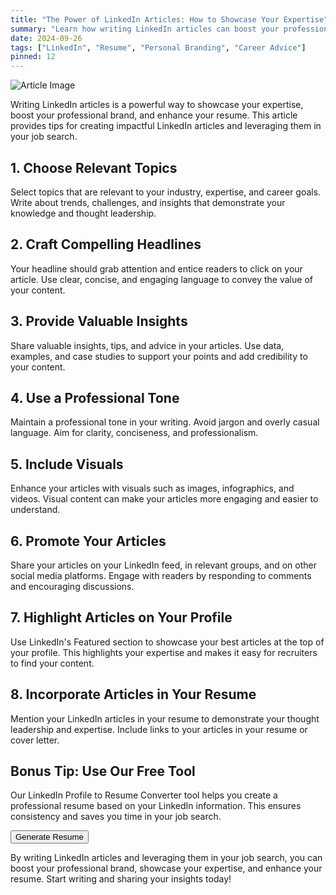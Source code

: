 ```yaml
---
title: "The Power of LinkedIn Articles: How to Showcase Your Expertise"
summary: "Learn how writing LinkedIn articles can boost your professional brand and enhance your resume."
date: 2024-09-26
tags: ["LinkedIn", "Resume", "Personal Branding", "Career Advice"]
pinned: 12
---
```


![Article Image](https://images.unsplash.com/photo-1586281380349-632531db7ed4?ixlib=rb-4.0.3&ixid=M3wxMjA3fDB8MHxwaG90by1wYWdlfHx8fGVufDB8fHx8fA%3D%3D&auto=format&fit=crop&w=2070&q=80)

Writing LinkedIn articles is a powerful way to showcase your expertise, boost your professional brand, and enhance your resume. This article provides tips for creating impactful LinkedIn articles and leveraging them in your job search.

## 1. Choose Relevant Topics

Select topics that are relevant to your industry, expertise, and career goals. Write about trends, challenges, and insights that demonstrate your knowledge and thought leadership.

## 2. Craft Compelling Headlines

Your headline should grab attention and entice readers to click on your article. Use clear, concise, and engaging language to convey the value of your content.

## 3. Provide Valuable Insights

Share valuable insights, tips, and advice in your articles. Use data, examples, and case studies to support your points and add credibility to your content.

## 4. Use a Professional Tone

Maintain a professional tone in your writing. Avoid jargon and overly casual language. Aim for clarity, conciseness, and professionalism.

## 5. Include Visuals

Enhance your articles with visuals such as images, infographics, and videos. Visual content can make your articles more engaging and easier to understand.

## 6. Promote Your Articles

Share your articles on your LinkedIn feed, in relevant groups, and on other social media platforms. Engage with readers by responding to comments and encouraging discussions.

## 7. Highlight Articles on Your Profile

Use LinkedIn's Featured section to showcase your best articles at the top of your profile. This highlights your expertise and makes it easy for recruiters to find your content.

## 8. Incorporate Articles in Your Resume

Mention your LinkedIn articles in your resume to demonstrate your thought leadership and expertise. Include links to your articles in your resume or cover letter.

## Bonus Tip: Use Our Free Tool

Our LinkedIn Profile to Resume Converter tool helps you create a professional resume based on your LinkedIn information. This ensures consistency and saves you time in your job search.

[<Button>Generate Resume</Button>](https://dhairya.ai/tools/linkedin-profile-to-resume)

By writing LinkedIn articles and leveraging them in your job search, you can boost your professional brand, showcase your expertise, and enhance your resume. Start writing and sharing your insights today!